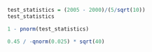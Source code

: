 ```r
test_statistics = (2005 - 2000)/(5/sqrt(10))
test_statistics

1 - pnorm(test_statistics)

0.45 / -qnorm(0.025) * sqrt(40)
```

